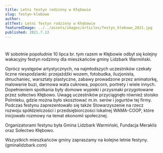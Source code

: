 ```yaml
---
title: Letni festyn rodzinny w Kłębowie
slug: festyn-klebowo
author:
altText: Letni festyn rodzinny w Kłębowie
featuredImage: ../../assets/images/articles/festyn_klebowo_2021.jpg
published: 2021.7.13
---
```


#
W sobotnie popołudnie 10 lipca br. tym razem w Kłębowie odbył się kolejny wakacyjny festyn rodzinny dla mieszkańców gminy Lidzbark Warmiński.

Oprócz występów artystycznych, na najmłodszych uczestników czekały liczne niespodzianki: przejażdżki wozem, fotobudka, iluzjonista, dmuchaniec, warsztaty plastyczne, zabawy prowadzone przez animatorkę, malowanie buzi, darmowa wata cukrowa, popcorn, portrety i wiele innych. Dopełnieniem spotkania były domowe wypieki i przysmaki przygotowane przez sołectwo Kłębowo. Uwagę uczestników przyciągnęło również stoisko Polmleku, gdzie można było skosztować m.in. serów i jogurtów tej firmy. Podczas festynu zaprezentowało się także Stowarzyszenie na rzecz rozwoju spółdzielczości i przedsiębiorczości lokalnej WAMA-COOP, które inicjowało rozmowy na temat ekonomii społecznej.

Organizatorami festynu była Gmina Lidzbark Warmiński, Fundacja Meraklis oraz Sołectwo Kłębowo.

Wszystkich mieszkańców gminy zapraszamy na kolejne letnie festyny. (gminalidzbark.com)


##
